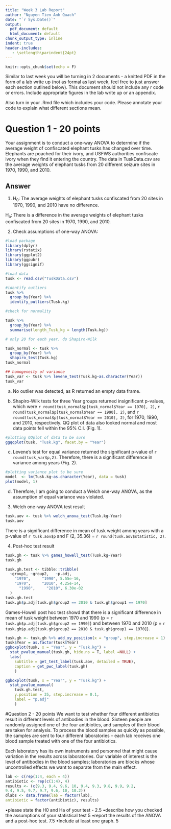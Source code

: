 ```yaml
---
title: "Week 3 Lab Report"
author: "Nguyen Tien Anh Quach"
date: "`r Sys.Date()`"
output:
  pdf_document: default
  html_document: default
chunk_output_type: inline
indent: true
header-includes:
   - \setlength\parindent{24pt}
---
```


```r
knitr::opts_chunk$set(echo = F)
```

Similar to last week you will be turning in 2 documents - a knitted PDF in the form of a lab write up (not as formal as last week, feel free to just answer each section outlined below). This document should not include any r code or errors. Include appropriate figures in the lab write up or an appendix. 

Also turn in your .Rmd file which includes your code. Please annotate your code to explain what different sections mean.

# Question 1 - 20 points
Your assignment is to conduct a one-way ANOVA to determine if the average weight of confiscated elephant tusks has changed over time. Elephants are poached for their ivory, and USFWS authorities confiscate ivory when they find it entering the country. The data in TuskData.csv are the average weights of elephant tusks from 20 different seizure sites in 1970, 1990, and 2010. 

## Answer

1. H~0~: The average weights of elephant tusks confiscated from 20 sites in 1970, 1990, and 2010 have no difference.

H~a~: There is a difference in the average weights of elephant tusks confiscated from 20 sites in 1970, 1990, and 2010.

2. Check assumptions of one-way ANOVA:
```r
#load package
library(dplyr)
library(rstatix)
library(ggplot2)
library(ggpubr)
library(ggsignif)

#load data
tusk <- read.csv("TuskData.csv")
```

```r
#identify outliers
tusk %>%
  group_by(Year) %>%
  identify_outliers(Tusk.kg)

#check for normality

tusk %>% 
  group_by(Year) %>%
  summarise(length_Tusk_kg = length(Tusk.kg))

# only 20 for each year, do Shapiro-Wilk

tusk_normal <- tusk %>%
  group_by(Year) %>%
  shapiro_test(Tusk.kg)
tusk_normal

## homogeneity of variance
tusk_var <- tusk %>% levene_test(Tusk.kg~as.character(Year))
tusk_var

```
\hspace{\parindent} a. No outlier was detected, as R returned an empty data frame.

\hspace{\parindent} b. Shapiro-Wilk tests for three Year groups returned insignificant p-values, which were `r round(tusk_normal$p[tusk_normal$Year == 1970], 2)`, `r round(tusk_normal$p[tusk_normal$Year == 1990], 2)`, and `r round(tusk_normal$p[tusk_normal$Year == 2010], 2)`, for 1970, 1990, and 2010, respectively. QQ plot of data also looked normal and most data points fell within the 95% C.I. (Fig. 1). 

```r
#plotting QQplot of data to be sure
ggqqplot(tusk, "Tusk.kg", facet.by = "Year")
```
\begin{center}
Figure 1. QQ plot of tusk weight data collected in 1970, 1990, and 2010.
\end{center}
\hspace{\parindent} c. Levene's test for equal variance returned the significant p-value of `r round(tusk_var$p,2)`. Therefore, there is a significant difference in variance among years (Fig. 2).
```r
#plotting variance plot to be sure
model  <- lm(Tusk.kg~as.character(Year), data = tusk)
plot(model, 1)
```
\begin{center}
Figure 2. Residual plot of tusk weight data collected in 1970, 1990, and 2010.
\end{center}
\hspace{\parindent} d. Therefore, I am going to conduct a Welch one-way ANOVA, as the assumption of equal variance was violated.

3. Welch one-way ANOVA test result

```r
tusk.aov <- tusk %>% welch_anova_test(Tusk.kg~Year)
tusk.aov
```
\hspace{\parindent} There is a significant difference in mean of tusk weight among years with a p-value of `r tusk.aov$p` and F (2, 35.36) = `r round(tusk.aov$statistic, 2)`.

4. Post-hoc test result
```r
tusk.gh <- tusk %>% games_howell_test(Tusk.kg~Year)
tusk.gh

tusk.gh.test <- tibble::tribble(
  ~group1, ~group2,   ~p.adj,
    "1970",     "1990", 5.55e-16,
    "1970",     "2010", 4.25e-14,
      "1990",     "2010", 6.30e-02
  )
tusk.gh.test
tusk.gh$p.adj[tusk.gh$group2 == 2010 & tusk.gh$group1 == 1970]
```
\hspace{\parindent} Games-Howell post hoc test showd that there is a significant difference in mean of tusk weight between 1970 and 1990 (p = `r tusk.gh$p.adj[tusk.gh$group2 == 1990]`) and between 1970 and 2010 (p = `r tusk.gh$p.adj[tusk.gh$group2 == 2010 & tusk.gh$group1 == 1970]`).
```r
tusk.gh <- tusk.gh %>% add_xy_position(x = "group", step.increase = 1)
tusk$Year = as.factor(tusk$Year)
ggboxplot(tusk, x = "Year", y = "Tusk.kg") +
  stat_pvalue_manual(tusk.gh, hide.ns = T, label =NULL) +
  labs(
    subtitle = get_test_label(tusk.aov, detailed = TRUE),
    caption = get_pwc_label(tusk.gh)
    )

ggboxplot(tusk, x = "Year", y = "Tusk.kg") +
  stat_pvalue_manual(
    tusk.gh.test, 
    y.position = 35, step.increase = 0.1,
    label = "p.adj"
    )

```


#Question 2 - 20 points 
We want to test whether four different antibiotics result in different levels of antibodies in the blood. Sixteen people are randomly assigned one of the four antibiotics, and samples of their blood are taken for analysis. To process the blood samples as quickly as possible, the samples are sent to four different laboratories – each lab receives one blood sample treated with one of the four antibiotics.

Each laboratory has its own instruments and personnel that might cause variation in the results across laboratories. Our variable of interest is the level of antibodies in the blood samples; laboratories are blocks whose uncontrolled effects we want to separate from the main effect.
```r
lab <- c(rep(1:4, each = 4))
antibiotic <- rep(c(1:4), 4)
results <- (c(9.3, 9.4, 9.6, 10, 9.4, 9.3, 9.8, 9.9, 9.2,
9.4, 9.5, 9.7, 9.7, 9.6, 10, 10.2))
dlabs <- data.frame(lab = factor(lab),
antibiotic = factor(antibiotic), results)
```

•please state the H0 and Ha of your test - 2.5
•describe how you checked the assumptions of your statistical test 5
•report the results of the ANOVA and a post-hoc test. 7.5
•Include at least one graph. 5 
